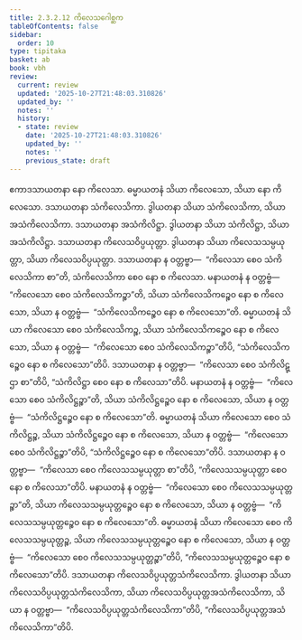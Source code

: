 ```yaml
---
title: 2.3.2.12 ကိလေသဂေါစ္ဆက
tableOfContents: false
sidebar:
  order: 10
type: tipitaka
basket: ab
book: vbh
review:
  current: review
  updated: '2025-10-27T21:48:03.310826'
  updated_by: ''
  notes: ''
  history:
  - state: review
    date: '2025-10-27T21:48:03.310826'
    updated_by: ''
    notes: ''
    previous_state: draft
---
```



<ReviewStatus review={frontmatter.review} showDetails={true} />

<HypothesisAnnotation frontmatter={frontmatter} />

<DynamicBreadcrumb />

<Paragraph number="607" book="vbh">
ဧကာဒသာယတနာ နော ကိလေသာ. ဓမ္မာယတနံ သိယာ ကိလေသော, သိယာ နော ကိလေသော. ဒသာယတနာ သံကိလေသိကာ. ဒွါယတနာ သိယာ သံကိလေသိကာ, သိယာ အသံကိလေသိကာ. ဒသာယတနာ အသံကိလိဋ္ဌာ. ဒွါယတနာ သိယာ သံကိလိဋ္ဌာ, သိယာ အသံကိလိဋ္ဌာ. ဒသာယတနာ ကိလေသဝိပ္ပယုတ္တာ. ဒွါယတနာ သိယာ ကိလေသသမ္ပယုတ္တာ, သိယာ ကိလေသဝိပ္ပယုတ္တာ. ဒသာယတနာ န ဝတ္တဗ္ဗာ—  “ကိလေသာ စေဝ သံကိလေသိကာ စာ”တိ, သံကိလေသိကာ စေဝ နော စ ကိလေသာ. မနာယတနံ န ဝတ္တဗ္ဗံ—  “ကိလေသော စေဝ သံကိလေသိကဉ္စာ”တိ, သိယာ သံကိလေသိကဉ္စေဝ နော စ ကိလေသော, သိယာ န ဝတ္တဗ္ဗံ—  “သံကိလေသိကဉ္စေဝ နော စ ကိလေသော”တိ. ဓမ္မာယတနံ သိယာ ကိလေသော စေဝ သံကိလေသိကဉ္စ, သိယာ သံကိလေသိကဉ္စေဝ နော စ ကိလေသော, သိယာ န ဝတ္တဗ္ဗံ—  “ကိလေသော စေဝ သံကိလေသိကဉ္စာ”တိပိ, “သံကိလေသိကဉ္စေဝ နော စ ကိလေသော”တိပိ. ဒသာယတနာ န ဝတ္တဗ္ဗာ—  “ကိလေသာ စေဝ သံကိလိဋ္ဌာ စာ”တိပိ, “သံကိလိဋ္ဌာ စေဝ နော စ ကိလေသာ”တိပိ. မနာယတနံ န ဝတ္တဗ္ဗံ—  “ကိလေသော စေဝ သံကိလိဋ္ဌဉ္စာ”တိ, သိယာ သံကိလိဋ္ဌဉ္စေဝ နော စ ကိလေသော, သိယာ န ဝတ္တဗ္ဗံ—  “သံကိလိဋ္ဌဉ္စေဝ နော စ ကိလေသော”တိ. ဓမ္မာယတနံ သိယာ ကိလေသော စေဝ သံကိလိဋ္ဌဉ္စ, သိယာ သံကိလိဋ္ဌဉ္စေဝ နော စ ကိလေသော, သိယာ န ဝတ္တဗ္ဗံ—  “ကိလေသော စေဝ သံကိလိဋ္ဌဉ္စာ”တိပိ, “သံကိလိဋ္ဌဉ္စေဝ နော စ ကိလေသော”တိပိ.
</Paragraph>

<Paragraph number="608" book="vbh">
ဒသာယတနာ န ဝတ္တဗ္ဗာ—  “ကိလေသာ စေဝ ကိလေသသမ္ပယုတ္တာ စာ”တိပိ, “ကိလေသသမ္ပယုတ္တာ စေဝ နော စ ကိလေသာ”တိပိ. မနာယတနံ န ဝတ္တဗ္ဗံ—  “ကိလေသော စေဝ ကိလေသသမ္ပယုတ္တဉ္စာ”တိ, သိယာ ကိလေသသမ္ပယုတ္တဉ္စေဝ နော စ ကိလေသော, သိယာ န ဝတ္တဗ္ဗံ—  “ကိလေသသမ္ပယုတ္တဉ္စေဝ နော စ ကိလေသော”တိ. ဓမ္မာယတနံ သိယာ ကိလေသော စေဝ ကိလေသသမ္ပယုတ္တဉ္စ, သိယာ ကိလေသသမ္ပယုတ္တဉ္စေဝ နော စ ကိလေသော, သိယာ န ဝတ္တဗ္ဗံ—  “ကိလေသော စေဝ ကိလေသသမ္ပယုတ္တဉ္စာ”တိပိ, “ကိလေသသမ္ပယုတ္တဉ္စေဝ နော စ ကိလေသော”တိပိ. ဒသာယတနာ ကိလေသဝိပ္ပယုတ္တသံကိလေသိကာ. ဒွါယတနာ သိယာ ကိလေသဝိပ္ပယုတ္တသံကိလေသိကာ, သိယာ ကိလေသဝိပ္ပယုတ္တအသံကိလေသိကာ, သိယာ န ဝတ္တဗ္ဗာ—  “ကိလေသဝိပ္ပယုတ္တသံကိလေသိကာ”တိပိ, “ကိလေသဝိပ္ပယုတ္တအသံကိလေသိကာ”တိပိ.
</Paragraph>